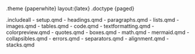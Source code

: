 <!-- Change here to test a different theme -->
.theme {paperwhite} layout:{latex}
<!-- Change here to paged/slides/plain to test a different document type -->
.doctype {paged}

.includeall
    - setup.qmd
    - headings.qmd
    - paragraphs.qmd
    - lists.qmd
    - images.qmd
    - tables.qmd
    - code.qmd
    - textformatting.qmd
    - colorpreview.qmd
    - quotes.qmd
    - boxes.qmd
    - math.qmd
    - mermaid.qmd
    - collapsibles.qmd
    - errors.qmd
    - separators.qmd
    - alignment.qmd
    - stacks.qmd